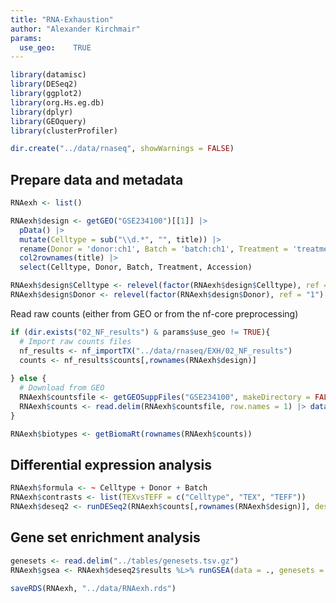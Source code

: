 ```yaml
---
title: "RNA-Exhaustion"
author: "Alexander Kirchmair"
params:
  use_geo:    TRUE
---
```


```r

library(datamisc)
library(DESeq2)
library(ggplot2)
library(org.Hs.eg.db)
library(dplyr)
library(GEOquery)
library(clusterProfiler)

dir.create("../data/rnaseq", showWarnings = FALSE)

```


## Prepare data and metadata
```r
RNAexh <- list()

RNAexh$design <- getGEO("GSE234100")[[1]] |>
  pData() |>
  mutate(Celltype = sub("\\d.*", "", title)) |>
  rename(Donor = 'donor:ch1', Batch = 'batch:ch1', Treatment = 'treatment:ch1', Accession = 'geo_accession') |> 
  col2rownames(title) |> 
  select(Celltype, Donor, Batch, Treatment, Accession)

RNAexh$design$Celltype <- relevel(factor(RNAexh$design$Celltype), ref = "TEFF")
RNAexh$design$Donor <- relevel(factor(RNAexh$design$Donor), ref = "1")

```


Read raw counts (either from GEO or from the nf-core preprocessing)
```r

if (dir.exists("02_NF_results") & params$use_geo != TRUE){
  # Import raw counts files
  nf_results <- nf_importTX("../data/rnaseq/EXH/02_NF_results")
  counts <- nf_results$counts[,rownames(RNAexh$design)]
  
} else {
  # Download from GEO
  RNAexh$countsfile <- getGEOSuppFiles("GSE234100", makeDirectory = FALSE, baseDir = "../data/rnaseq/EXH") |> rownames()
  RNAexh$counts <- read.delim(RNAexh$countsfile, row.names = 1) |> data.matrix()
}

RNAexh$biotypes <- getBiomaRt(rownames(RNAexh$counts))

```


## Differential expression analysis
```r
RNAexh$formula <- ~ Celltype + Donor + Batch
RNAexh$contrasts <- list(TEXvsTEFF = c("Celltype", "TEX", "TEFF"))
RNAexh$deseq2 <- runDESeq2(RNAexh$counts[,rownames(RNAexh$design)], design = RNAexh$design, formula = RNAexh$formula, contrasts = RNAexh$contrasts)
```


## Gene set enrichment analysis
```r
genesets <- read.delim("../tables/genesets.tsv.gz")
RNAexh$gsea <- RNAexh$deseq2$results %L>% runGSEA(data = ., genesets = genesets)
```


```r
saveRDS(RNAexh, "../data/RNAexh.rds")
```











